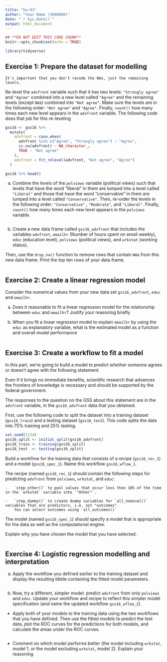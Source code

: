```yaml
---
title: "hw-03"
author: "Your Name (S000000)"
date: "`r Sys.Date()`"
output: html_document
---
```


```r
## **DO NOT EDIT THIS CODE CHUNK**
knitr::opts_chunk$set(echo = TRUE)

library(tidyverse)
```


## Exercise 1: Prepare the dataset for modelling

```marginfigure
It's important that you don't recode the NAs, just the remaining levels.
```

Re-level the `advfront` variable such that it has two levels: `"Strongly agree"` and `"Agree"` combined into a new level called `"Agree"` and the remaining levels (except `NA`s) combined into `"Not agree"`. Make sure the levels are in the following order: `"Not agree"` and `"Agree"`. Finally, `count()` how many times each new level appears in the `advfront` variable. The following code does that job for this re-leveling

```r
gss16 <- gss16 %>%
  mutate(
    advfront = case_when(
      advfront %in% c("Agree", "Strongly agree") ~ "Agree",
      is.na(advfront) ~ NA_character_,
      TRUE ~ "Not agree"
    ),
    advfront = fct_relevel(advfront, "Not agree", "Agree")
  )

gss16 %>% head()
```


a)  Combine the levels of the `polviews` variable (political views) such that levels that have the word "liberal" in them are lumped into a level called `"Liberal"` and those that have the word "conservative" in them are lumped into a level called `"Conservative"`. Then, re-order the levels in the following order: `"Conservative"` , `"Moderate"`, and `"Liberal"`. Finally, `count()` how many times each new level appears in the `polviews` variable.

```r

```

b)  Create a new data frame called `gss16_advfront` that includes the variables `advfront`, `emailhr` (Number of hours spent on email weekly), `educ` (education level), `polviews` (political views), and `wrkstat` (working status).

Then, use the `drop_na()` function to remove rows that contain `NA`s from this new data frame. Print the top ten rows of your data frame.

```r

```

## Exercise 2: Create a linear regression model

Consider the numerical values from your new data set `gss16_advfront`, `educ` and `emailhr`.

a) Does it reasonable to fit a linear regression model for the relationship between `educ` and `emailhr`? Justify your reasoning briefly

b) When you fit a linear regression model to explain `emailhr` by using the `educ` as explanatory variable, what is the estimated model as a function and overall model performance

```r

```

## Exercise 3: Create a workflow to fit a model

In this part, we're going to build a model to predict whether someone agrees or doesn't agree with the following statement:

Even if it brings no immediate benefits, scientific research that advances the frontiers of knowledge is necessary and should be supported by the federal government.

The responses to the question on the GSS about this statement are in the `advfront` variable, in the `gss16_advfront` data that you obtained.

First, use the following code to split the dataset into a training dataset (`gss16_train`) and a testing dataset (`gss16_test`). This code splits the data into 75\% training and 25\% testing.

```r
set.seed(1234)
gss16_split <- initial_split(gss16_advfront)
gss16_train <- training(gss16_split)
gss16_test  <- testing(gss16_split)
```

Build a workflow for the training data that consists of a recipe (`gss16_rec_1`) and a model (`gss16_spec_1`). Name this workflow `gss16_wflow_1`.
    
The recipe (named `gss16_rec_1`) should contain the following steps for predicting `advfront` from `polviews`, `wrkstat`, and `educ`:

    -   `step_other()` to pool values that occur less than 10% of the time in the `wrkstat` variable into `"Other"`.

    -   `step_dummy()` to create dummy variables for `all_nominal()` variables that are predictors, i.e. not "outcomes".
        You can select outcomes using `all_outcomes()`

The model (named `gss16_spec_1`) should specify a model that is appropriate for the data as well as the computational engine.

Explain why you have chosen the model that you have selected.

```r

```

## Exercise 4: Logistic regression modelling and interpretation

a)  Apply the workflow you defined earlier to the training dataset and display the resulting tibble containing the fitted model parameters. 

```r

```

b) Now, try a different, simpler model: predict `advfront` from only `polviews` and `educ`. Update your workflow and recipe to reflect this simpler model specification (and name the updated workflow `gss16_wflow_2`). 

- Apply both of your models to the training data using the two workflows that you have defined. Then use the fitted models to predict the test data, plot the ROC curves for the predictions for both models, and calculate the areas under the ROC curves.

```r

```

- Comment on which model performs better (the model including `wrkstat`, model 1, or the model excluding `wrkstat`, model 2). Explain your reasoning. 



